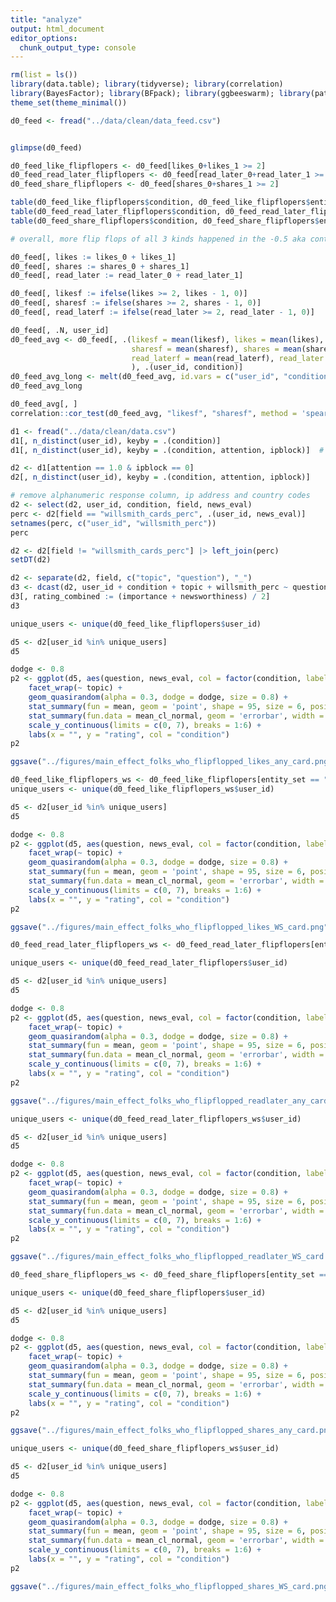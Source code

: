 ```yaml
---
title: "analyze"
output: html_document
editor_options: 
  chunk_output_type: console
---
```


```r
rm(list = ls())
library(data.table); library(tidyverse); library(correlation)
library(BayesFactor); library(BFpack); library(ggbeeswarm); library(patchwork)
theme_set(theme_minimal())
```

```r
d0_feed <- fread("../data/clean/data_feed.csv")


glimpse(d0_feed)

d0_feed_like_flipflopers <- d0_feed[likes_0+likes_1 >= 2]
d0_feed_read_later_flipflopers <- d0_feed[read_later_0+read_later_1 >= 2]
d0_feed_share_flipflopers <- d0_feed[shares_0+shares_1 >= 2]

table(d0_feed_like_flipflopers$condition, d0_feed_like_flipflopers$entity_set)
table(d0_feed_read_later_flipflopers$condition, d0_feed_read_later_flipflopers$entity_set)
table(d0_feed_share_flipflopers$condition, d0_feed_share_flipflopers$entity_set)

# overall, more flip flops of all 3 kinds happened in the -0.5 aka control condition


```


```r
d0_feed[, likes := likes_0 + likes_1]
d0_feed[, shares := shares_0 + shares_1]
d0_feed[, read_later := read_later_0 + read_later_1]

d0_feed[, likesf := ifelse(likes >= 2, likes - 1, 0)]
d0_feed[, sharesf := ifelse(shares >= 2, shares - 1, 0)]
d0_feed[, read_laterf := ifelse(read_later >= 2, read_later - 1, 0)]

d0_feed[, .N, user_id]
d0_feed_avg <- d0_feed[, .(likesf = mean(likesf), likes = mean(likes), 
                           sharesf = mean(sharesf), shares = mean(shares), 
                           read_laterf = mean(read_laterf), read_later = mean(read_later) 
                           ), .(user_id, condition)]
d0_feed_avg_long <- melt(d0_feed_avg, id.vars = c("user_id", "condition"))
d0_feed_avg_long

d0_feed_avg[, ]
correlation::cor_test(d0_feed_avg, "likesf", "sharesf", method = 'spearman') |> plot()
```



```r
d1 <- fread("../data/clean/data.csv")
d1[, n_distinct(user_id), keyby = .(condition)]
d1[, n_distinct(user_id), keyby = .(condition, attention, ipblock)]  # users per condition

d2 <- d1[attention == 1.0 & ipblock == 0]
d2[, n_distinct(user_id), keyby = .(condition, attention, ipblock)]

# remove alphanumeric response column, ip address and country codes
d2 <- select(d2, user_id, condition, field, news_eval)
perc <- d2[field == "willsmith_cards_perc", .(user_id, news_eval)]
setnames(perc, c("user_id", "willsmith_perc"))
perc

d2 <- d2[field != "willsmith_cards_perc"] |> left_join(perc) 
setDT(d2)
```

```r
d2 <- separate(d2, field, c("topic", "question"), "_")
d3 <- dcast(d2, user_id + condition + topic + willsmith_perc ~ question, value.var = "news_eval")
d3[, rating_combined := (importance + newsworthiness) / 2]
d3
```

```r
unique_users <- unique(d0_feed_like_flipflopers$user_id)

d5 <- d2[user_id %in% unique_users]
d5

dodge <- 0.8
p2 <- ggplot(d5, aes(question, news_eval, col = factor(condition, labels = c("control", "treatment")))) +
    facet_wrap(~ topic) +
    geom_quasirandom(alpha = 0.3, dodge = dodge, size = 0.8) +
    stat_summary(fun = mean, geom = 'point', shape = 95, size = 6, position = position_dodge(dodge)) +
    stat_summary(fun.data = mean_cl_normal, geom = 'errorbar', width = 0, size = 1.1, position = position_dodge(dodge)) +
    scale_y_continuous(limits = c(0, 7), breaks = 1:6) +
    labs(x = "", y = "rating", col = "condition")
p2

ggsave("../figures/main_effect_folks_who_flipflopped_likes_any_card.png", p2, dpi = 300, width = 13, height = 5, bg = "white")

d0_feed_like_flipflopers_ws <- d0_feed_like_flipflopers[entity_set == "22apr25_willsmith"]
unique_users <- unique(d0_feed_like_flipflopers_ws$user_id)

d5 <- d2[user_id %in% unique_users]
d5

dodge <- 0.8
p2 <- ggplot(d5, aes(question, news_eval, col = factor(condition, labels = c("control", "treatment")))) +
    facet_wrap(~ topic) +
    geom_quasirandom(alpha = 0.3, dodge = dodge, size = 0.8) +
    stat_summary(fun = mean, geom = 'point', shape = 95, size = 6, position = position_dodge(dodge)) +
    stat_summary(fun.data = mean_cl_normal, geom = 'errorbar', width = 0, size = 1.1, position = position_dodge(dodge)) +
    scale_y_continuous(limits = c(0, 7), breaks = 1:6) +
    labs(x = "", y = "rating", col = "condition")
p2

ggsave("../figures/main_effect_folks_who_flipflopped_likes_WS_card.png", p2, dpi = 300, width = 13, height = 5, bg = "white")

```


```r
d0_feed_read_later_flipflopers_ws <- d0_feed_read_later_flipflopers[entity_set == "22apr25_willsmith"]

unique_users <- unique(d0_feed_read_later_flipflopers$user_id)

d5 <- d2[user_id %in% unique_users]
d5

dodge <- 0.8
p2 <- ggplot(d5, aes(question, news_eval, col = factor(condition, labels = c("control", "treatment")))) +
    facet_wrap(~ topic) +
    geom_quasirandom(alpha = 0.3, dodge = dodge, size = 0.8) +
    stat_summary(fun = mean, geom = 'point', shape = 95, size = 6, position = position_dodge(dodge)) +
    stat_summary(fun.data = mean_cl_normal, geom = 'errorbar', width = 0, size = 1.1, position = position_dodge(dodge)) +
    scale_y_continuous(limits = c(0, 7), breaks = 1:6) +
    labs(x = "", y = "rating", col = "condition")
p2

ggsave("../figures/main_effect_folks_who_flipflopped_readlater_any_card.png", p2, dpi = 300, width = 13, height = 5, bg = "white")

unique_users <- unique(d0_feed_read_later_flipflopers_ws$user_id)

d5 <- d2[user_id %in% unique_users]
d5

dodge <- 0.8
p2 <- ggplot(d5, aes(question, news_eval, col = factor(condition, labels = c("control", "treatment")))) +
    facet_wrap(~ topic) +
    geom_quasirandom(alpha = 0.3, dodge = dodge, size = 0.8) +
    stat_summary(fun = mean, geom = 'point', shape = 95, size = 6, position = position_dodge(dodge)) +
    stat_summary(fun.data = mean_cl_normal, geom = 'errorbar', width = 0, size = 1.1, position = position_dodge(dodge)) +
    scale_y_continuous(limits = c(0, 7), breaks = 1:6) +
    labs(x = "", y = "rating", col = "condition")
p2

ggsave("../figures/main_effect_folks_who_flipflopped_readlater_WS_card.png", p2, dpi = 300, width = 13, height = 5, bg = "white")

```



```r
d0_feed_share_flipflopers_ws <- d0_feed_share_flipflopers[entity_set == "22apr25_willsmith"]

unique_users <- unique(d0_feed_share_flipflopers$user_id)

d5 <- d2[user_id %in% unique_users]
d5

dodge <- 0.8
p2 <- ggplot(d5, aes(question, news_eval, col = factor(condition, labels = c("control", "treatment")))) +
    facet_wrap(~ topic) +
    geom_quasirandom(alpha = 0.3, dodge = dodge, size = 0.8) +
    stat_summary(fun = mean, geom = 'point', shape = 95, size = 6, position = position_dodge(dodge)) +
    stat_summary(fun.data = mean_cl_normal, geom = 'errorbar', width = 0, size = 1.1, position = position_dodge(dodge)) +
    scale_y_continuous(limits = c(0, 7), breaks = 1:6) +
    labs(x = "", y = "rating", col = "condition")
p2

ggsave("../figures/main_effect_folks_who_flipflopped_shares_any_card.png", p2, dpi = 300, width = 13, height = 5, bg = "white")

unique_users <- unique(d0_feed_share_flipflopers_ws$user_id)

d5 <- d2[user_id %in% unique_users]
d5

dodge <- 0.8
p2 <- ggplot(d5, aes(question, news_eval, col = factor(condition, labels = c("control", "treatment")))) +
    facet_wrap(~ topic) +
    geom_quasirandom(alpha = 0.3, dodge = dodge, size = 0.8) +
    stat_summary(fun = mean, geom = 'point', shape = 95, size = 6, position = position_dodge(dodge)) +
    stat_summary(fun.data = mean_cl_normal, geom = 'errorbar', width = 0, size = 1.1, position = position_dodge(dodge)) +
    scale_y_continuous(limits = c(0, 7), breaks = 1:6) +
    labs(x = "", y = "rating", col = "condition")
p2

ggsave("../figures/main_effect_folks_who_flipflopped_shares_WS_card.png", p2, dpi = 300, width = 13, height = 5, bg = "white")

```

